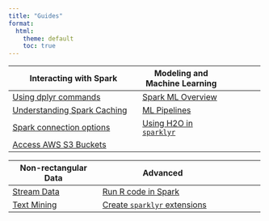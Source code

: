 ```yaml
---
title: "Guides"
format:
  html:
    theme: default
    toc: true
---
```


+-------------------------------------------------------------------+--------------------------------------------+-------------------+
| Interacting with Spark                                            | Modeling and Machine Learning              |                   |
+===================================================================+============================================+===================+
| [Using dplyr commands](/guides/dplyr.qmd)                         | [Spark ML Overview](/guides/mlib.qmd)      |                   |
+-------------------------------------------------------------------+--------------------------------------------+-------------------+
| [Understanding Spark Cachin](/guides/caching.qmd)[g](caching.qmd) | [ML Pipelines](/guides/pipelines.qmd)      |                   |
+-------------------------------------------------------------------+--------------------------------------------+-------------------+
| [Spark connection options](/guides/connections.qmd)               | [Using H2O in `sparklyr`](/guides/h2o.qmd) |                   |
+-------------------------------------------------------------------+--------------------------------------------+-------------------+
| [Access AWS S3 Buckets](/guides/aws-s3.qmd)                       |                                            |                   |
+-------------------------------------------------------------------+--------------------------------------------+-------------------+

+---------------------------------------+--------------------------------------------------------+--------------+
| Non-rectangular Data                  | Advanced                                               |              |
+=======================================+========================================================+==============+
| [Stream Data](/guides/streaming.qmd)  | [Run R code in Spark](/guides/distributed-r.qmd)       |              |
+---------------------------------------+--------------------------------------------------------+--------------+
| [Text Mining](/guides/textmining.qmd) | [Create `sparklyr` extensions](/guides/extensions.qmd) |              |
+---------------------------------------+--------------------------------------------------------+--------------+
